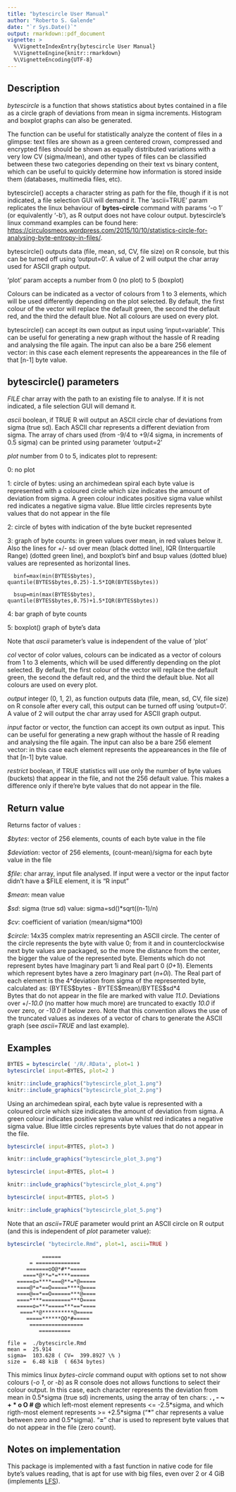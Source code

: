 ---
title: "bytescircle User Manual"
author: "Roberto S. Galende"
date: "`r Sys.Date()`"
output: rmarkdown::pdf_document
vignette: >
  %\VignetteIndexEntry{bytescircle User Manual}
  %\VignetteEngine{knitr::rmarkdown}
  %\VignetteEncoding{UTF-8}
---

## Description

*bytescircle* is a function that shows statistics about bytes contained in a file 
as a circle graph of deviations from mean in sigma increments. 
Histogram and boxplot graphs can also be generated.   

The function can be useful for statistically analyze the content of files 
in a glimpse: text files are shown as a green centered crown, compressed 
and encrypted files should be shown as equally distributed variations with 
a very low CV (sigma/mean), and other types of files can be classified between 
these two categories depending on their text vs binary content, which can be 
useful to quickly determine how information is stored inside them (databases, 
multimedia files, etc).   

bytescircle() accepts a character string as path for the file, though if 
it is not indicated, a file selection GUI will demand it.
The 'ascii=TRUE' param replicates the linux behaviour of **bytes-circle** command
with params '-o 1' (or equivalently '-b'), as R output does not have 
colour output. bytescircle's linux command examples can be found here: 
[https://circulosmeos.wordpress.com/2015/10/10/statistics-circle-for-analysing-byte-entropy-in-files/](https://circulosmeos.wordpress.com/2015/10/10/statistics-circle-for-analysing-byte-entropy-in-files/).

bytescircle() outputs data (file, mean, sd, CV, file size) on R console, but
this can be turned off using 'output=0'. A value of 2 will output the char 
array used for ASCII graph output.   

'plot' param accepts a number from 0 (no plot) to 5 (boxplot)    

Colours can be indicated as a vector of colours from 1 to 3 elements, which
will be used differently depending on the plot selected. By default, the
first colour of the vector will replace the default green, the second the 
default red, and the third the default blue. Not all colours are used on 
every plot.   

bytescircle() can accept its own output as input using 'input=variable'.
This can be useful for generating a new graph without the hassle of R reading
and analysing the file again. The input can also be a bare 256 element vector:
in this case each element represents the appeareances in the file of that 
[n-1] byte value.   

## bytescircle() parameters

*FILE* char array with the path to an existing file to analyse. If it is not indicated,
   a file selection GUI will demand it.   

*ascii* boolean, if TRUE R will output an ASCII circle char of deviations
   from sigma (true sd). Each ASCII char represents a different deviation from
   sigma. The array of chars used (from -9/4 to +9/4 sigma, in increments 
   of 0.5 sigma) can be printed using parameter 'output=2'   

*plot* number from 0 to 5, indicates plot to represent:

   0: no plot  

   1: circle of bytes: using an archimedean spiral each byte value is represented
      with a coloured circle which size indicates the amount of deviation from 
      sigma. A green colour indicates positive sigma value whilst red indicates
      a negative sigma value. Blue little circles represents byte values that do
      not appear in the file   

   2: circle of bytes with indication of the byte bucket represented   

   3: graph of byte counts: in green values over mean, in red values below it.
      Also the lines for +/- sd over mean (black dotted line), IQR (Interquartile 
      Range) (dotted green line), and boxplot's binf and bsup values (dotted blue)
      values are represented as horizontal lines.   

      binf=max(min(BYTES$bytes), quantile(BYTES$bytes,0.25)-1.5*IQR(BYTES$bytes))   

      bsup=min(max(BYTES$bytes), quantile(BYTES$bytes,0.75)+1.5*IQR(BYTES$bytes))   

   4: bar graph of byte counts   

   5: boxplot() graph of byte's data   

   Note that *ascii* parameter's value is independent of the value of 'plot'   

*col* vector of color values, colours can be indicated as a vector of 
   colours from 1 to 3 elements, which will be used differently depending on the 
   plot selected. By default, the first colour of the vector will replace the 
   default green, the second the default red, and the third the default blue. 
   Not all colours are used on every plot.   

*output* integer (0, 1, 2), as function outputs data (file, mean, sd, 
   CV, file size) on R console after every call, this output can be turned 
   off using 'output=0'. A value of 2 will output the char array used for ASCII 
   graph output.   

*input* factor or vector, the function can accept its own output as input.
   This can be useful for generating a new graph without the hassle of R reading
   and analysing the file again. The input can also be a bare 256 element vector:
   in this case each element represents the appeareances in the file of that 
   [n-1] byte value.   

*restrict* boolean, if TRUE statistics will use only the number of byte values
   (buckets) that appear in the file, and not the 256 default value. This makes
   a difference only if there're byte values that do not appear in the file.

## Return value

Returns factor of values :   

   *$bytes*: vector of 256 elements, counts of each byte value in the file   

   *$deviation*: vector of 256 elements, (count-mean)/sigma for each byte value in the file   

   *$file*: char array, input file analysed. If input were a vector or the input factor
   didn't have a $FILE element, it is "R input"   

   *$mean*: mean value   

   *$sd*: sigma (true sd) value: sigma=sd()*sqrt((n-1)/n)

   *$cv*: coefficient of variation (mean/sigma*100)   

   *$circle*: 14x35 complex matrix representing an ASCII circle. The center of the circle
        represents the byte with value 0; from it and in counterclockwise next byte
        values are packaged, so the more the distance from the center, the bigger
        the value of the represented byte. 
        Elements which do not represent bytes have Imaginary part 1i and Real part 0 (*0+1i*). 
        Elements which represent bytes have a zero Imaginary part (*n+0i*). 
        The Real part of each element is the 4\*deviation from sigma of the 
        represented byte, calculated as: (BYTES\$bytes - BYTES\$mean)/BYTES\$sd\*4   
    Bytes that do not appear in the file are marked with value *11.0*.
    Deviations over +/-*10.0* (no matter how much more) are truncated to exactly *10.0* 
    if over zero, or *-10.0* if below zero. 
    Note that this convention allows the use of the truncated values as indexes 
    of a vector of chars to generate the ASCII graph (see *ascii=TRUE* and last example).

\newpage

## Examples

```{r eval=FALSE}
BYTES = bytescircle( '/R/.RData', plot=1 )
bytescircle( input=BYTES, plot=2 )
```

```{r, out.width = "250px", echo=FALSE, fig.show="asis"}
knitr::include_graphics("bytescircle_plot_1.png")
knitr::include_graphics("bytescircle_plot_2.png")
```

Using an archimedean spiral, each byte value is represented
with a coloured circle which size indicates the amount of deviation from 
sigma. A green colour indicates positive sigma value whilst red indicates
a negative sigma value. Blue little circles represents byte values that do
not appear in the file.   
   
\newpage
   
```{r eval=FALSE}
bytescircle( input=BYTES, plot=3 )
```

```{r, out.width = "250px", echo=FALSE}
knitr::include_graphics("bytescircle_plot_3.png")
```

```{r eval=FALSE}
bytescircle( input=BYTES, plot=4 )
```

```{r, out.width = "250px", echo=FALSE}
knitr::include_graphics("bytescircle_plot_4.png")
```

\newpage

```{r eval=FALSE}
bytescircle( input=BYTES, plot=5 )
```

```{r, out.width = "250px", echo=FALSE}
knitr::include_graphics("bytescircle_plot_5.png")
```

Note that an *ascii=TRUE* parameter would print an ASCII circle on R output (and this is independent of *plot* parameter value):   
```{r eval=FALSE}
bytescircle( "bytecircle.Rmd", plot=1, ascii=TRUE )
```
                                    
               ======               
           = ==============         
          =======oO@*#**=====       
         ====*@**=*=****======      
       =====o=****===@**=*@=====    
       ====@*=*==O=====****@====    
       ====@==*==O======***@====    
       ====****=========***O====    
       =====o=***=====***==*====    
        ====**@**********@=====     
          =====******OO*#=====      
           =================        
              ==========            
                                    
    file =  ./bytescircle.Rmd   
    mean =  25.914   
    sigma=  103.628 ( CV=  399.8927 \% )   
    size =  6.48 kiB  ( 6634 bytes)   

This mimics linux *bytes-circle* command ouput with options set to not show colours (*-o 1*, or *-b*)
as R console does not allows functions to select their colour output.
In this case, each character represents the deviation from mean in 0.5\*sigma (true sd) increments,
using the array of ten chars: **\. \, \- \~ \+ \* o O \# \@** which left-most element represents <= -2.5\*sigma,
and which rigth-most element represents >= +2.5\*sigma ("**\***" char represents a value between zero and 0.5\*sigma). 
"**=**" char is used to represent byte values that do not appear in the file (zero count).

\newpage

## Notes on implementation

This package is implemented with a fast function in native code for file byte's values reading, 
that is apt for use with big files, even over 2 or 4 GiB (implements [LFS](https://en.wikipedia.org/wiki/Large_file_support)).

